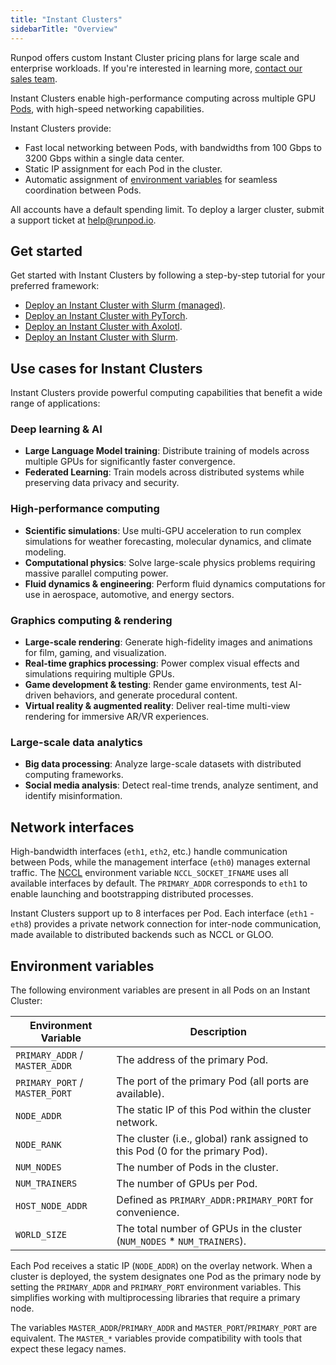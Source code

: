 ```yaml
---
title: "Instant Clusters"
sidebarTitle: "Overview"
---
```


<Tip>

Runpod offers custom Instant Cluster pricing plans for large scale and enterprise workloads. If you're interested in learning more, [contact our sales team](https://meetings.hubspot.com/runpodsales/runpod).

</Tip>

Instant Clusters enable high-performance computing across multiple GPU [Pods](/pods/overview), with high-speed networking capabilities.

Instant Clusters provide:

* Fast local networking between Pods, with bandwidths from 100 Gbps to 3200 Gbps within a single data center.
* Static IP assignment for each Pod in the cluster.
* Automatic assignment of [environment variables](#environment-variables) for seamless coordination between Pods.

<Info>

All accounts have a default spending limit. To deploy a larger cluster, submit a support ticket at [help@runpod.io](mailto:help@runpod.io).

</Info>

## Get started

Get started with Instant Clusters by following a step-by-step tutorial for your preferred framework:

* [Deploy an Instant Cluster with Slurm (managed)](/instant-clusters/slurm-managed).
* [Deploy an Instant Cluster with PyTorch](/instant-clusters/pytorch).
* [Deploy an Instant Cluster with Axolotl](/instant-clusters/axolotl).
* [Deploy an Instant Cluster with Slurm](/instant-clusters/slurm).

## Use cases for Instant Clusters

Instant Clusters provide powerful computing capabilities that benefit a wide range of applications:

### Deep learning & AI

* **Large Language Model training**: Distribute training of models across multiple GPUs for significantly faster convergence.
* **Federated Learning**: Train models across distributed systems while preserving data privacy and security.

### High-performance computing

* **Scientific simulations**: Use multi-GPU acceleration to run complex simulations for weather forecasting, molecular dynamics, and climate modeling.
* **Computational physics**: Solve large-scale physics problems requiring massive parallel computing power.
* **Fluid dynamics & engineering**: Perform fluid dynamics computations for use in aerospace, automotive, and energy sectors.

### Graphics computing & rendering

* **Large-scale rendering**: Generate high-fidelity images and animations for film, gaming, and visualization.
* **Real-time graphics processing**: Power complex visual effects and simulations requiring multiple GPUs.
* **Game development & testing**: Render game environments, test AI-driven behaviors, and generate procedural content.
* **Virtual reality & augmented reality**: Deliver real-time multi-view rendering for immersive AR/VR experiences.

### Large-scale data analytics

* **Big data processing**: Analyze large-scale datasets with distributed computing frameworks.
* **Social media analysis**: Detect real-time trends, analyze sentiment, and identify misinformation.

## Network interfaces

High-bandwidth interfaces (`eth1`, `eth2`, etc.) handle communication between Pods, while the management interface (`eth0`) manages external traffic. The [NCCL](https://developer.nvidia.com/nccl) environment variable `NCCL_SOCKET_IFNAME` uses all available interfaces by default. The `PRIMARY_ADDR` corresponds to `eth1` to enable launching and bootstrapping distributed processes.

Instant Clusters support up to 8 interfaces per Pod. Each interface (`eth1` - `eth8`) provides a private network connection for inter-node communication, made available to distributed backends such as NCCL or GLOO.

## Environment variables

The following environment variables are present in all Pods on an Instant Cluster:

| Environment Variable           | Description                                                                   |
| ------------------------------ | ----------------------------------------------------------------------------- |
| `PRIMARY_ADDR` / `MASTER_ADDR` | The address of the primary Pod.                                               |
| `PRIMARY_PORT` / `MASTER_PORT` | The port of the primary Pod (all ports are available).                        |
| `NODE_ADDR`                    | The static IP of this Pod within the cluster network.                         |
| `NODE_RANK`                    | The cluster (i.e., global) rank assigned to this Pod (0 for the primary Pod). |
| `NUM_NODES`                    | The number of Pods in the cluster.                                            |
| `NUM_TRAINERS`                 | The number of GPUs per Pod.                                                   |
| `HOST_NODE_ADDR`               | Defined as `PRIMARY_ADDR:PRIMARY_PORT` for convenience.                       |
| `WORLD_SIZE`                   | The total number of GPUs in the cluster (`NUM_NODES` \* `NUM_TRAINERS`).      |

Each Pod receives a static IP (`NODE_ADDR`) on the overlay network. When a cluster is deployed, the system designates one Pod as the primary node by setting the `PRIMARY_ADDR` and `PRIMARY_PORT` environment variables. This simplifies working with multiprocessing libraries that require a primary node.

The variables `MASTER_ADDR`/`PRIMARY_ADDR` and `MASTER_PORT`/`PRIMARY_PORT` are equivalent. The `MASTER_*` variables provide compatibility with tools that expect these legacy names.
